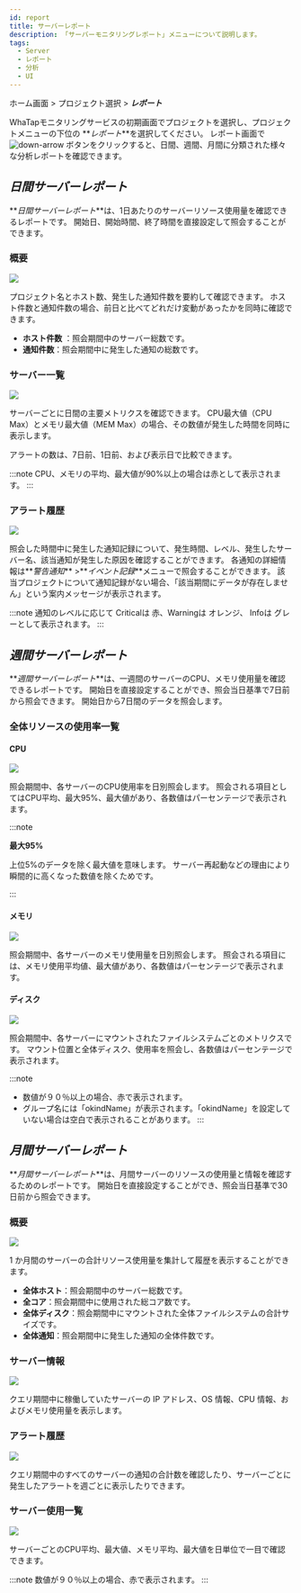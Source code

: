 ```yaml
---
id: report
title: サーバーレポート
description: 「サーバーモニタリングレポート」メニューについて説明します。
tags:
  - Server
  - レポート
  - 分析
  - UI
---
```


ホーム画面 > プロジェクト選択 > **_レポート_**

WhaTapモニタリングサービスの初期画面でプロジェクトを選択し、プロジェクトメニューの下位の **_レポート_**を選択してください。 レポート画面で ![down-arrow](/img/down-arrow.svg) ボタンをクリックすると、日間、週間、月間に分類された様々な分析レポートを確認できます。

## **_日間サーバーレポート_**

**_日間サーバーレポート_**は、1日あたりのサーバーリソース使用量を確認できるレポートです。 開始日、開始時間、終了時間を直接設定して照会することができます。

### 概要

![](https://img.whatap.io/media/images/server_daily_report_01.png)

プロジェクト名とホスト数、発生した通知件数を要約して確認できます。 ホスト件数と通知件数の場合、前日と比べてどれだけ変動があったかを同時に確認できます。

-   **ホスト件数** ：照会期間中のサーバー総数です。
-   **通知件数**：照会期間中に発生した通知の総数です。

### サーバー一覧

![](https://img.whatap.io/media/images/server_daily_report_02.png)

サーバーごとに日間の主要メトリクスを確認できます。 CPU最大値（CPU Max）とメモリ最大値（MEM Max）の場合、その数値が発生した時間を同時に表示します。

アラートの数は、7日前、1日前、および表示日で比較できます。

:::note
CPU、メモリの平均、最大値が90%以上の場合は<span class='loger'>赤</span>として表示されます。
:::

### アラート履歴

![](https://img.whatap.io/media/images/server_daily_report_03.png)

照会した時間中に発生した通知記録について、発生時間、レベル、発生したサーバー名、該当通知が発生した原因を確認することができます。
各通知の詳細情報は**_警告通知_** >**_イベント記録_**メニューで照会することができます。
該当プロジェクトについて通知記録がない場合、「該当期間にデータが存在しません」という案内メッセージが表示されます。

:::note
通知のレベルに応じて <span class='loger'>Critical</span>は <span class='loger'>赤</span>、<span class='wer'>Warning</span>は <span class='wer'>オレンジ</span>、 <span class='mstop'>Info</span>は <span class='mstop'>グレー</span>として表示されます。
:::

## **_週間サーバーレポート_**

**_週間サーバーレポート_**は、一週間のサーバーのCPU、メモリ使用量を確認できるレポートです。
開始日を直接設定することができ、照会当日基準で7日前から照会できます。
開始日から7日間のデータを照会します。

### 全体リソースの使用率一覧

#### CPU

![](https://img.whatap.io/media/images/server_weekly_report_01.png)

照会期間中、各サーバーのCPU使用率を日別照会します。
照会される項目としてはCPU平均、最大95%、最大値があり、各数値はパーセンテージで表示されます。

:::note 

**最大95%**

上位5%のデータを除く最大値を意味します。 サーバー再起動などの理由により瞬間的に高くなった数値を除くためです。

:::

#### メモリ

![](https://img.whatap.io/media/images/server_weekly_report_02.png)

照会期間中、各サーバーのメモリ使用量を日別照会します。
照会される項目には、メモリ使用平均値、最大値があり、各数値はパーセンテージで表示されます。

#### ディスク

![](https://img.whatap.io/media/images/server_weekly_report_03.png)

照会期間中、各サーバーにマウントされたファイルシステムごとのメトリクスです。
マウント位置と全体ディスク、使用率を照会し、各数値はパーセンテージで表示されます。

:::note

-   数値が９０％以上の場合、<span class='loger'>赤</span>で表示されます。 
-   グループ名には「okindName」が表示されます。「okindName」を設定していない場合は空白で表示されることがあります。
    :::

## **_月間サーバーレポート_**

**_月間サーバーレポート_**は、月間サーバーのリソースの使用量と情報を確認するためのレポートです。
開始日を直接設定することができ、照会当日基準で30日前から照会できます。

### 概要

![](https://img.whatap.io/media/images/server_monthly_report_01.png)

1 か月間のサーバーの合計リソース使用量を集計して履歴を表示することができます。

-   **全体ホスト**：照会期間中のサーバー総数です。
-   **全コア**：照会期間中に使用された総コア数です。
-   **全体ディスク**：照会期間中にマウントされた全体ファイルシステムの合計サイズです。
-   **全体通知**：照会期間中に発生した通知の全体件数です。

### サーバー情報

![](https://img.whatap.io/media/images/server_monthly_report_02.png)

クエリ期間中に稼働していたサーバーの IP アドレス、OS 情報、CPU 情報、およびメモリ使用量を表示します。

### アラート履歴

![](https://img.whatap.io/media/images/server_monthly_report_03.png)

クエリ期間中のすべてのサーバーの通知の合計数を確認したり、サーバーごとに発生したアラートを週ごとに表示したりできます。

### サーバー使用一覧

![](https://img.whatap.io/media/images/server_monthly_report_04.png)

サーバーごとのCPU平均、最大値、メモリ平均、最大値を日単位で一目で確認できます。

:::note
数値が９０％以上の場合、<span class='loger'>赤</span>で表示されます。 
:::
